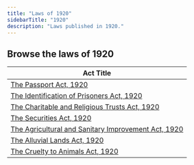 ```yaml
---
title: "Laws of 1920"
sidebarTitle: "1920"
description: "Laws published in 1920."
---
```


## Browse the laws of 1920

| Act Title |
|-----------|
| [The Passport Act, 1920](/laws/act-121) |
| [The Identification of Prisoners Act, 1920](/laws/act-120) |
| [The Charitable and Religious Trusts Act, 1920](/laws/act-119) |
| [The Securities Act, 1920](/laws/act-118) |
| [The Agricultural and Sanitary Improvement Act, 1920](/laws/act-117) |
| [The Alluvial Lands Act, 1920](/laws/act-116) |
| [The Cruelty to Animals Act, 1920](/laws/act-115) |
